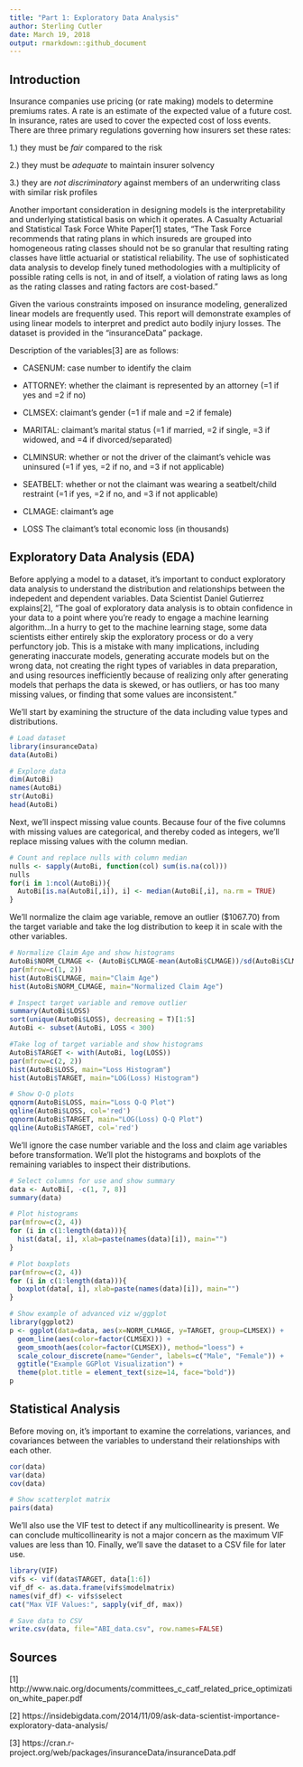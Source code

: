 ---
title: "Part 1: Exploratory Data Analysis"
author: Sterling Cutler
date: March 19, 2018
output: rmarkdown::github_document
---

## Introduction
Insurance companies use pricing (or rate making) models to determine premiums rates. A rate is an estimate of the expected value of a future cost. In insurance, rates are used to cover the expected cost of loss events. There are three primary regulations governing how insurers set these rates:

1.) they must be *fair* compared to the risk

2.) they must be *adequate* to maintain insurer solvency

3.) they are *not discriminatory* against members of an underwriting class with similar risk profiles

Another important consideration in designing models is the interpretability and underlying statistical basis on which it operates. A Casualty Actuarial and Statistical Task Force White Paper[1] states, "The Task Force recommends that rating plans in which insureds are grouped into homogeneous rating classes should not be so granular that resulting rating classes have little actuarial or statistical reliability. The use of sophisticated data analysis to develop finely tuned methodologies with a multiplicity of possible rating cells is not, in and of itself, a violation of rating laws as long as the rating classes and rating factors are cost-based."

Given the various constraints imposed on insurance modeling, generalized linear models are frequently used. This report will demonstrate examples of using linear models to interpret and predict auto bodily injury losses. The dataset is provided in the "insuranceData" package.

Description of the variables[3] are as follows: 

- CASENUM: case number to identify the claim

- ATTORNEY: whether the claimant is represented by an attorney (=1 if yes and =2 if no)

- CLMSEX: claimant's gender (=1 if male and =2 if female)

- MARITAL: claimant's marital status (=1 if married, =2 if single, =3 if widowed, and =4 if divorced/separated)

- CLMINSUR: whether or not the driver of the claimant's vehicle was uninsured (=1 if yes, =2 if no, and =3 if not applicable)

- SEATBELT: whether or not the claimant was wearing a seatbelt/child restraint (=1 if yes, =2 if no, and =3 if not applicable)

- CLMAGE: claimant's age

- LOSS The claimant's total economic loss (in thousands)

## Exploratory Data Analysis (EDA)
Before applying a model to a dataset, it's important to conduct exploratory data analysis to understand the distribution and relationships between the indepedent and dependent variables. Data Scientist Daniel Gutierrez explains[2], "The goal of exploratory data analysis is to obtain confidence in your data to a point where you're ready to engage a machine learning algorithm...In a hurry to get to the machine learning stage, some data scientists either entirely skip the exploratory process or do a very perfunctory job. This is a mistake with many implications, including generating inaccurate models, generating accurate models but on the wrong data, not creating the right types of variables in data preparation, and using resources inefficiently because of realizing only after generating models that perhaps the data is skewed, or has outliers, or has too many missing values, or finding that some values are inconsistent."

We'll start by examining the structure of the data including value types and distributions.

```{r struct}
# Load dataset
library(insuranceData)
data(AutoBi)

# Explore data
dim(AutoBi)
names(AutoBi)
str(AutoBi)
head(AutoBi)
```

Next, we'll inspect missing value counts. Because four of the five columns with missing values are categorical, and thereby coded as integers, we'll replace missing values with the column median.

```{r nulls}
# Count and replace nulls with column median
nulls <- sapply(AutoBi, function(col) sum(is.na(col)))
nulls
for(i in 1:ncol(AutoBi)){
  AutoBi[is.na(AutoBi[,i]), i] <- median(AutoBi[,i], na.rm = TRUE)
}
```

We'll normalize the claim age variable, remove an outlier ($1067.70) from the target variable and take the log distribution to keep it in scale with the other variables.

```{r normalize}
# Normalize Claim Age and show histograms
AutoBi$NORM_CLMAGE <- (AutoBi$CLMAGE-mean(AutoBi$CLMAGE))/sd(AutoBi$CLMAGE)
par(mfrow=c(1, 2))
hist(AutoBi$CLMAGE, main="Claim Age")
hist(AutoBi$NORM_CLMAGE, main="Normalized Claim Age")

# Inspect target variable and remove outlier
summary(AutoBi$LOSS)
sort(unique(AutoBi$LOSS), decreasing = T)[1:5]
AutoBi <- subset(AutoBi, LOSS < 300)

#Take log of target variable and show histograms
AutoBi$TARGET <- with(AutoBi, log(LOSS))
par(mfrow=c(2, 2))
hist(AutoBi$LOSS, main="Loss Histogram")
hist(AutoBi$TARGET, main="LOG(Loss) Histogram")

# Show Q-Q plots
qqnorm(AutoBi$LOSS, main="Loss Q-Q Plot")
qqline(AutoBi$LOSS, col='red')
qqnorm(AutoBi$TARGET, main="LOG(Loss) Q-Q Plot")
qqline(AutoBi$TARGET, col='red')
```

We'll ignore the case number variable and the loss and claim age variables before transformation. We'll plot the histograms and boxplots of the remaining variables to inspect their distributions.

```{r hists}
# Select columns for use and show summary
data <- AutoBi[, -c(1, 7, 8)]
summary(data)

# Plot histograms
par(mfrow=c(2, 4))
for (i in c(1:length(data))){
  hist(data[, i], xlab=paste(names(data)[i]), main="")
}
```

```{r boxplots}
# Plot boxplots
par(mfrow=c(2, 4))
for (i in c(1:length(data))){
  boxplot(data[, i], xlab=paste(names(data)[i]), main="")
}
```

```{r ggplot}
# Show example of advanced viz w/ggplot
library(ggplot2)
p <- ggplot(data=data, aes(x=NORM_CLMAGE, y=TARGET, group=CLMSEX)) + 
  geom_line(aes(color=factor(CLMSEX))) + 
  geom_smooth(aes(color=factor(CLMSEX)), method="loess") +
  scale_colour_discrete(name="Gender", labels=c("Male", "Female")) + 
  ggtitle("Example GGPlot Visualization") +
  theme(plot.title = element_text(size=14, face="bold"))
p
```

## Statistical Analysis
Before moving on, it's important to examine the correlations, variances, and covariances between the variables to understand their relationships with each other.

```{r stats}
cor(data)
var(data)
cov(data)

# Show scatterplot matrix
pairs(data)
```

We'll also use the VIF test to detect if any multicollinearity is present. We can conclude multicollinearity is not a major concern as the maximum VIF values are less than 10. Finally, we'll save the dataset to a CSV file for later use.

```{r vif}
library(VIF)
vifs <- vif(data$TARGET, data[1:6])
vif_df <- as.data.frame(vifs$modelmatrix)
names(vif_df) <- vifs$select
cat("Max VIF Values:", sapply(vif_df, max))

# Save data to CSV
write.csv(data, file="ABI_data.csv", row.names=FALSE)
```

## Sources
[1] http://www.naic.org/documents/committees_c_catf_related_price_optimization_white_paper.pdf

[2] https://insidebigdata.com/2014/11/09/ask-data-scientist-importance-exploratory-data-analysis/

[3] https://cran.r-project.org/web/packages/insuranceData/insuranceData.pdf